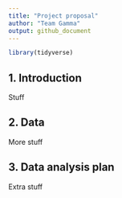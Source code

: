 ```yaml
---
title: "Project proposal"
author: "Team Gamma"
output: github_document
---
```


```r
library(tidyverse)
```

## 1. Introduction

Stuff

## 2. Data

More stuff

## 3. Data analysis plan

Extra stuff
